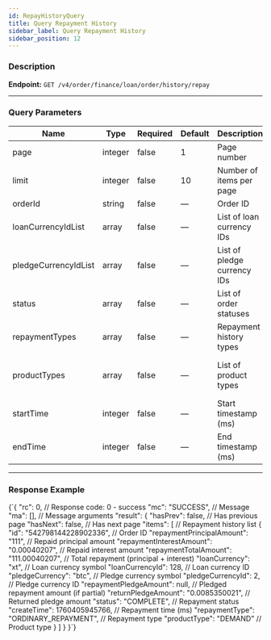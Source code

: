 ```yaml
---
id: RepayHistoryQuery
title: Query Repayment History
sidebar_label: Query Repayment History
sidebar_position: 12
---
```



### Description

**Endpoint:** `GET /v4/order/finance/loan/order/history/repay`

---

### Query Parameters

| Name | Type | Required | Default | Description | Allowed Values |
| --- | --- | --- | --- | --- | --- |
| page | integer | false | 1 | Page number | — |
| limit | integer | false | 10 | Number of items per page | — |
| orderId | string | false | — | Order ID | — |
| loanCurrencyIdList | array | false | — | List of loan currency IDs | — |
| pledgeCurrencyIdList | array | false | — | List of pledge currency IDs | — |
| status | array | false | — | List of order statuses | RUNNING, REPAID, COMPLETE |
| repaymentTypes | array | false | — | Repayment history types | ORDINARY_REPAYMENT, PLEDGE_REPAYMENT |
| productTypes | array | false | — | List of product types | SEVEN_DAY_APR, THIRTY_DAY_APR, NINETY_DAY_APR, DEMAND, VIP |
| startTime | integer | false | — | Start timestamp (ms) | — |
| endTime | integer | false | — | End timestamp (ms) | — |

---

### Response Example

<CodeBlock language="json" title="Response Example">
  {`{
  "rc": 0,                                        // Response code: 0 - success
  "mc": "SUCCESS",                                // Message
  "ma": [],                                       // Message arguments
  "result": {
    "hasPrev": false,                             // Has previous page
    "hasNext": false,                             // Has next page
    "items": [                                    // Repayment history list
      {
        "id": "542798144228902336",               // Order ID
        "repaymentPrincipalAmount": "111",        // Repaid principal amount
        "repaymentInterestAmount": "0.00040207",  // Repaid interest amount
        "repaymentTotalAmount": "111.00040207",   // Total repayment (principal + interest)
        "loanCurrency": "xt",                     // Loan currency symbol
        "loanCurrencyId": 128,                    // Loan currency ID
        "pledgeCurrency": "btc",                  // Pledge currency symbol
        "pledgeCurrencyId": 2,                    // Pledge currency ID
        "repaymentPledgeAmount": null,            // Pledged repayment amount (if partial)
        "returnPledgeAmount": "0.0085350021",     // Returned pledge amount
        "status": "COMPLETE",                     // Repayment status
        "createTime": 1760405945766,              // Repayment time (ms)
        "repaymentType": "ORDINARY_REPAYMENT",    // Repayment type
        "productType": "DEMAND"                   // Product type
      }
    ]
  }
}`}
</CodeBlock>
